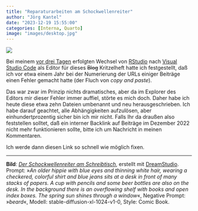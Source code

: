 ```yaml
---
title: "Reparaturarbeiten am Schockwellenreiter"
author: "Jörg Kantel"
date: "2023-12-19 15:55:00"
categories: [Interna, Quarto]
image: "images/desktop.jpg"
---
```


[![](images/desktop-b.jpg)](https://www.flickr.com/photos/schockwellenreiter/53355144956/)

Bei meinem [vor drei Tagen](https://kantel.github.io/posts/2023121602_quarto_vscode/) erfolgten Wechsel von [RStudio](http://cognitiones.kantel-chaos-team.de/mathematik/rstudio.html) nach [Visual Studio Code](http://cognitiones.kantel-chaos-team.de/produktivitaet/visualstudiocode.html) als Editor für dieses ~~Blog~~ Kritzelheft hatte ich festgestellt, daß ich vor etwa einem Jahr bei der Numerierung der URLs einiger Beiträge einen Fehler gemacht hatte (der Fluch von *copy and paste*).

Das war zwar im Prinzip nichts dramatisches, aber da im Explorer des Editors mir dieser Fehler immer auffiel, störte es mich doch. Daher habe ich heute diese etwa zehn Dateien umbenannt und neu herausgeschrieben. Ich habe darauf geachtet, alle Abhängigkeiten aufzulösen, aber einhundertprozentig sicher bin ich mir nicht. Falls Ihr da draußen also feststellen solltet, daß ein interner Backlink auf Beiträge im Dezember 2022 nicht mehr funktionieren sollte, bitte ich um Nachricht in meinen Kommentaren.

Ich werde dann diesen Link so schnell wie möglich fixen.

---

**Bild**: *[Der Schockwellenreiter am Schreibtisch](https://www.flickr.com/photos/schockwellenreiter/53355144956/)*, erstellt mit [DreamStudio](https://beta.dreamstudio.ai/generate). Prompt: »*An older hippie with blue eyes and thinning white hair, wearing a checkered, colorful shirt and blue jeans sits at a desk in front of many stacks of papers. A cup with pencils and some beer bottles are also on the desk. In the background there is an overflowing shelf with books and open index boxes. The spring sun shines through a window*«, Negative Prompt: »*beard*«, Modell: stable-diffusion-xl-1024-v1-0, Style: Comic Book.